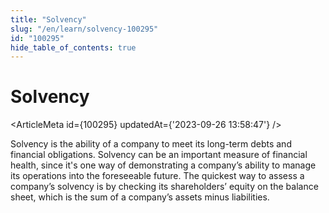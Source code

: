 ```yaml
---
title: "Solvency"
slug: "/en/learn/solvency-100295"
id: "100295"
hide_table_of_contents: true
---
```



# Solvency

<ArticleMeta id={100295} updatedAt={'2023-09-26 13:58:47'} />
<div className='border-solid border-b border-t-0 my-4 border-[var(--ifm-color-gray-300)]' />

Solvency is the ability of a company to meet its long-term debts and financial obligations. Solvency can be an important measure of financial health, since it's one way of demonstrating a company’s ability to manage its operations into the foreseeable future. The quickest way to assess a company’s solvency is by checking its shareholders’ equity on the balance sheet, which is the sum of a company’s assets minus liabilities.
